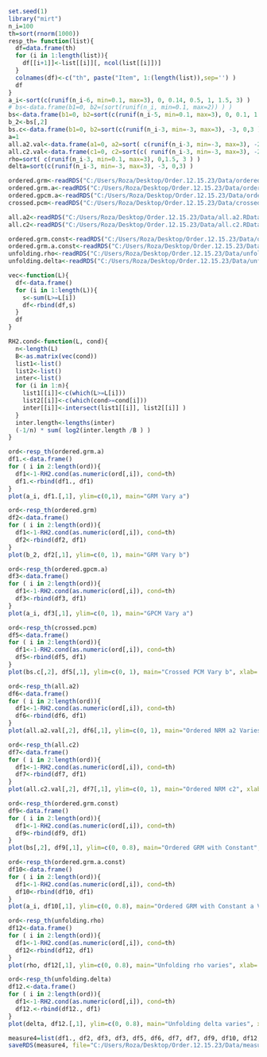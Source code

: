 
```{r}
set.seed(1)
library("mirt")
n_i=100
th=sort(rnorm(1000))
resp_th= function(list){
  df=data.frame(th)
  for (i in 1:length(list)){
    df[[i+1]]<-list[[i]][, ncol(list[[i]])]
  }
  colnames(df)<-c("th", paste("Item", 1:(length(list)),sep='') )
  df
}
a_i<-sort(c(runif(n_i-6, min=0.1, max=3), 0, 0.14, 0.5, 1, 1.5, 3) )
# bs<-data.frame(b1=0, b2=(sort(runif(n_i, min=0.1, max=2)) ) )
bs<-data.frame(b1=0, b2=sort(c(runif(n_i-5, min=0.1, max=3), 0, 0.1, 1.4, 2, 3 )) ) #Crating c(b1, b2) pairs for CRFs.b2 ranging min 0.1 max 3
b_2<-bs[,2]
bs.c<-data.frame(b1=0, b2=sort(c(runif(n_i-3, min=-3, max=3), -3, 0,3 )) ) 
a=1
all.a2.val<-data.frame(a1=0, a2=sort( c(runif(n_i-3, min=-3, max=3), -2, 1, 3 )), a3=2 )
all.c2.val<-data.frame(c1=0, c2=sort(c( runif(n_i-3, min=-3, max=3), -2, 1, 3 )), c3=2 )
rho=sort( c(runif(n_i-3, min=0.1, max=3), 0,1.5, 3 ) )
delta=sort(c(runif(n_i-3, min=-3, max=3), -3, 0,3) )
```

```{r}
ordered.grm<-readRDS("C:/Users/Roza/Desktop/Order.12.15.23/Data/ordered.grm.Vary_b,a=1.RData")
ordered.grm.a<-readRDS("C:/Users/Roza/Desktop/Order.12.15.23/Data/ordered.grm.Vary_a.RData")
ordered.gpcm.a<-readRDS("C:/Users/Roza/Desktop/Order.12.15.23/Data/ordered.gpcm.Vary_a.RData")
crossed.pcm<-readRDS("C:/Users/Roza/Desktop/Order.12.15.23/Data/crossed.pcm.RData")

all.a2<-readRDS("C:/Users/Roza/Desktop/Order.12.15.23/Data/all.a2.RData")
all.c2<-readRDS("C:/Users/Roza/Desktop/Order.12.15.23/Data/all.c2.RData")

ordered.grm.const<-readRDS("C:/Users/Roza/Desktop/Order.12.15.23/Data/ordered.grm.const.RData")
ordered.grm.a.const<-readRDS("C:/Users/Roza/Desktop/Order.12.15.23/Data/ordered.grm.a.const.RData")
unfolding.rho<-readRDS("C:/Users/Roza/Desktop/Order.12.15.23/Data/unfolding.rho.RData")
unfolding.delta<-readRDS("C:/Users/Roza/Desktop/Order.12.15.23/Data/unfolding.delta.RData")
```

```{r}
vec<-function(L){
  df<-data.frame()
  for (i in 1:length(L)){
    s<-sum(L>=L[i])
    df<-rbind(df,s)
  }
  df
}

RH2.cond<-function(L, cond){
  n<-length(L)
  B<-as.matrix(vec(cond))
  list1<-list()
  list2<-list()
  inter<-list()
  for (i in 1:n){
    list1[[i]]<-c(which(L>=L[i]))
    list2[[i]]<-c(which(cond>=cond[i]))
    inter[[i]]<-intersect(list1[[i]], list2[[i]] )
  }
  inter.length<-lengths(inter)
  (-1/n) * sum( log2(inter.length /B ) )
}
```

```{r}
ord<-resp_th(ordered.grm.a)
df1.<-data.frame()
for ( i in 2:length(ord)){
  df1<-1-RH2.cond(as.numeric(ord[,i]), cond=th)
  df1.<-rbind(df1., df1)
}
plot(a_i, df1.[,1], ylim=c(0,1), main="GRM Vary a")
```

```{r}
ord<-resp_th(ordered.grm)
df2<-data.frame()
for ( i in 2:length(ord)){
  df1<-1-RH2.cond(as.numeric(ord[,i]), cond=th)
  df2<-rbind(df2, df1)
}
plot(b_2, df2[,1], ylim=c(0, 1), main="GRM Vary b")
```

```{r}
ord<-resp_th(ordered.gpcm.a)
df3<-data.frame()
for ( i in 2:length(ord)){
  df1<-1-RH2.cond(as.numeric(ord[,i]), cond=th)
  df3<-rbind(df3, df1)
}
plot(a_i, df3[,1], ylim=c(0, 1), main="GPCM Vary a")
```

```{r}
ord<-resp_th(crossed.pcm)
df5<-data.frame()
for ( i in 2:length(ord)){
  df1<-1-RH2.cond(as.numeric(ord[,i]), cond=th)
  df5<-rbind(df5, df1)
}
plot(bs.c[,2], df5[,1], ylim=c(0, 1), main="Crossed PCM Vary b", xlab='b_2')
```

```{r}
ord<-resp_th(all.a2)
df6<-data.frame()
for ( i in 2:length(ord)){
  df1<-1-RH2.cond(as.numeric(ord[,i]), cond=th)
  df6<-rbind(df6, df1)
}
plot(all.a2.val[,2], df6[,1], ylim=c(0, 1), main="Ordered NRM a2 Varies", xlab='a_2')
```

```{r}
ord<-resp_th(all.c2)
df7<-data.frame()
for ( i in 2:length(ord)){
  df1<-1-RH2.cond(as.numeric(ord[,i]), cond=th)
  df7<-rbind(df7, df1)
}
plot(all.c2.val[,2], df7[,1], ylim=c(0, 1), main="Ordered NRM c2", xlab='c_2')
```

```{r}
ord<-resp_th(ordered.grm.const)
df9<-data.frame()
for ( i in 2:length(ord)){
  df1<-1-RH2.cond(as.numeric(ord[,i]), cond=th)
  df9<-rbind(df9, df1)
}
plot(bs[,2], df9[,1], ylim=c(0, 0.8), main="Ordered GRM with Constant", xlab='b_2')
```

```{r}
ord<-resp_th(ordered.grm.a.const)
df10<-data.frame()
for ( i in 2:length(ord)){
  df1<-1-RH2.cond(as.numeric(ord[,i]), cond=th)
  df10<-rbind(df10, df1)
}
plot(a_i, df10[,1], ylim=c(0, 0.8), main="Ordered GRM with Constant a Varies", xlab='a_i')
```

```{r}
ord<-resp_th(unfolding.rho)
df12<-data.frame()
for ( i in 2:length(ord)){
  df1<-1-RH2.cond(as.numeric(ord[,i]), cond=th)
  df12<-rbind(df12, df1)
}
plot(rho, df12[,1], ylim=c(0, 0.8), main="Unfolding rho varies", xlab='rho')
```

```{r}
ord<-resp_th(unfolding.delta)
df12.<-data.frame()
for ( i in 2:length(ord)){
  df1<-1-RH2.cond(as.numeric(ord[,i]), cond=th)
  df12.<-rbind(df12., df1)
}
plot(delta, df12.[,1], ylim=c(0, 0.8), main="Unfolding delta varies", xlab='delta')
```

```{r}
measure4=list(df1., df2, df3, df3, df5, df6, df7, df7, df9, df10, df12, df12., df12., df12. )
saveRDS(measure4, file="C:/Users/Roza/Desktop/Order.12.15.23/Data/measure4.RData")
```


















